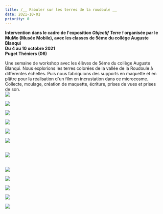 ```yaml
---
title: /__ Fabuler sur les terres de la roudoule __
date: 2021-10-01
priority: 0
---
```

**Intervention dans le cadre de l'exposition *Objectif Terre !* organisée par le MuMo (Musée Mobile), avec les classes de 5ème du collège Auguste Blanqui**\
**Du 4 au 10 octobre 2021**\
**Puget Théniers (06)**

Une semaine de workshop avec les élèves de 5ème du collège Auguste Blanqui. Nous explorions les terres colorées de la vallée de la Roudoule à différentes échelles. Puis nous fabriquions des supports en maquette et en plâtre pour la réalisation d'un film en incrustation dans ce microcosme. Collecte, moulage, création de maquette, écriture, prises de vues et prises de son.\
![](src/assets/images/instants/fabuler-sur-les-terres-de-la-roudoule/2_DSC02927-1024x768.jpg)

![](src/assets/images/instants/fabuler-sur-les-terres-de-la-roudoule/3_IMG_0186-1024x683.jpg)

![](src/assets/images/instants/fabuler-sur-les-terres-de-la-roudoule/4_IMG_0244-1024x683.jpg)

![](src/assets/images/instants/fabuler-sur-les-terres-de-la-roudoule/5_IMG_0264-1024x683.jpg)

![](src/assets/images/instants/fabuler-sur-les-terres-de-la-roudoule/7_20210929_103853-1024x576.jpg)

![](src/assets/images/instants/fabuler-sur-les-terres-de-la-roudoule/8_IMG_0305-1024x683.jpg)

\
![](src/assets/images/instants/fabuler-sur-les-terres-de-la-roudoule/10_20210929_114658-e1647614026231-768x1365.jpg)

\
![](src/assets/images/instants/fabuler-sur-les-terres-de-la-roudoule/11_tournage-6-30092021.jpeg)

![](src/assets/images/instants/fabuler-sur-les-terres-de-la-roudoule/12_20211001_090820-1024x576.jpg)

![](src/assets/images/instants/fabuler-sur-les-terres-de-la-roudoule/13_20211001_091454-1024x576_.jpg)

![](src/assets/images/instants/fabuler-sur-les-terres-de-la-roudoule/14.png)

![](src/assets/images/instants/fabuler-sur-les-terres-de-la-roudoule/15.png)

<VimeoEmbed videoId={629410755} />
